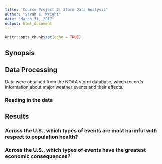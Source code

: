 ```yaml
---
title: 'Course Project 2: Storm Data Analysis'
author: "Sarah E. Wright"
date: "March 31, 2017"
output: html_document
---
```


```r
knitr::opts_chunk$set(echo = TRUE)
```

## Synopsis


## Data Processing

Data were obtained from the NOAA storm database, which records information about major weather events and their effects. 

### Reading in the data



## Results

### Across the U.S., which types of events are most harmful with respect to population health?

### Across the U.S., which types of events have the greatest economic consequences?